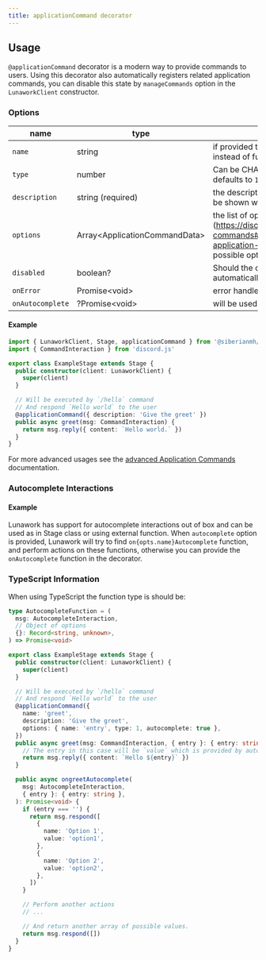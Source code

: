 ```yaml
---
title: applicationCommand decorator
---
```


## Usage

`@applicationCommand` decorator is a modern way to provide commands to users.
Using this decorator also automatically registers related application commands,
you can disable this state by `manageCommands` option in the `LunaworkClient`
constructor.

### Options

| name             | type                           | description                                                                                                                                                                                        |
| ---------------- | ------------------------------ | -------------------------------------------------------------------------------------------------------------------------------------------------------------------------------------------------- |
| `name`           | string                         | if provided this is being used as `name` for command instead of function name                                                                                                                      |
| `type`           | number                         | Can be CHAT_INPUT (1), USER (2), MESSAGE (3), defaults to `1`                                                                                                                                      |
| `description`    | string (required)              | the description for the command, required and will be shown when the user see a list of commands                                                                                                   |
| `options`        | Array<ApplicationCommandData\> | the list of options, see [Discord Documentation](https://discord.dev/docs/interactions/application-commands#application-command-object-application-command-option-structure() for possible options |
| `disabled`       | boolean?                       | Should the command be not registered automatically. Defaults to `false`                                                                                                                            |
| `onError`        | Promise<void\>                 | error handler                                                                                                                                                                                      |
| `onAutocomplete` | ?Promise<void\>                | will be used if not inclass function is not found                                                                                                                                                  |

#### Example

```typescript
import { LunaworkClient, Stage, applicationCommand } from '@siberianmh/lunawork'
import { CommandInteraction } from 'discord.js'

export class ExampleStage extends Stage {
  public constructor(client: LunaworkClient) {
    super(client)
  }

  // Will be executed by `/hello` command
  // And respond `Hello world` to the user
  @applicationCommand({ description: 'Give the greet' })
  public async greet(msg: CommandInteraction) {
    return msg.reply({ content: `Hello world.` })
  }
}
```

For more advanced usages see the
[advanced Application Commands](/application-commands/advanced) documentation.

### Autocomplete Interactions

#### Example

Lunawork has support for autocomplete interactions out of box and can be used as
in Stage class or using external function. When `autocomplete` option is
provided, Lunawork will try to find `on{opts.name}Autocomplete` function, and
perform actions on these functions, otherwise you can provide the
`onAutocomplete` function in the decorator.

### TypeScript Information

When using TypeScript the function type is should be:

```typescript
type AutocompleteFunction = (
  msg: AutocompleteInteraction,
  // Object of options
  {}: Record<string, unknown>,
) => Promise<void>
```

```typescript
export class ExampleStage extends Stage {
  public constructor(client: LunaworkClient) {
    super(client)
  }

  // Will be executed by `/hello` command
  // And respond `Hello world` to the user
  @applicationCommand({
    name: 'greet',
    description: 'Give the greet',
    options: { name: 'entry', type: 1, autocomplete: true },
  })
  public async greet(msg: CommandInteraction, { entry }: { entry: string }) {
    // The entry in this case will be `value` which is provided by autocomplete interaction.
    return msg.reply({ content: `Hello ${entry}` })
  }

  public async ongreetAutocomplete(
    msg: AutocompleteInteraction,
    { entry }: { entry: string },
  ): Promise<void> {
    if (entry === '') {
      return msg.respond([
        {
          name: 'Option 1',
          value: 'option1',
        },
        {
          name: 'Option 2',
          value: 'option2',
        },
      ])
    }

    // Perform another actions
    // ...

    // And return another array of possible values.
    return msg.respond([])
  }
}
```
